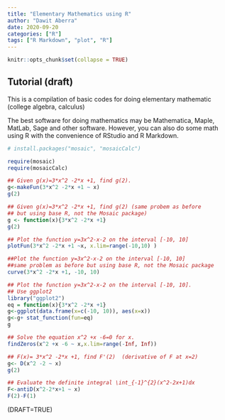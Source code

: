 ```yaml
---
title: "Elementary Mathematics using R"
author: "Dawit Aberra"
date: 2020-09-20
categories: ["R"]
tags: ["R Markdown", "plot", "R"]
---
```


```r
knitr::opts_chunk$set(collapse = TRUE)
```

## Tutorial (draft)
This is a compilation of basic codes for doing elementary mathematic (college algebra, calculus)

The best software for doing mathematics may be Mathematica, Maple, MatLab, Sage and other software.  However, you can also do some math using R with the convenience of RStudio and R Markdown.


```r
# install.packages("mosaic", "mosaicCalc")
```



```r

require(mosaic)
require(mosaicCalc)

```




```r

## Given g(x)=3*x^2 -2*x +1, find g(2). 
g<-makeFun(3*x^2 -2*x +1 ~ x)
g(2)

```



```r

## Given g(x)=3*x^2 -2*x +1, find g(2) (same probem as before 
## but using base R, not the Mosaic package)
g <- function(x){3*x^2 -2*x +1}
g(2)
```




```r

## Plot the function y=3x^2-x-2 on the interval [-10, 10]
plotFun(3*x^2 -2*x +1 ~x, x.lim=range(-10,10) )

```





```r

##Plot the function y=3x^2-x-2 on the interval [-10, 10] 
##same problem as before but using base R, not the Mosaic package
curve(3*x^2 -2*x +1, -10, 10)

```





```r

## Plot the function y=3x^2-x-2 on the interval [-10, 10]. 
## Use ggplot2
library("ggplot2")
eq = function(x){3*x^2 -2*x +1}
g<-ggplot(data.frame(x=c(-10, 10)), aes(x=x))
g<-g+ stat_function(fun=eq)
g

```






```r

## Solve the equation x^2 +x -6=0 for x.
findZeros(x^2 +x -6 ~ x,x.lim=range(-Inf, Inf))

```





```r

## F(x)= 3*x^2 -2*x +1, find F'(2)  (derivative of F at x=2)
g<- D(x^2 -2 ~ x)
g(2)

```





```r

## Evaluate the definite integral \int_{-1}^{2}(x^2-2x+1)dx
F<-antiD(x^2-2*x+1 ~ x)
F(2)-F(1)

```

(DRAFT=TRUE)

